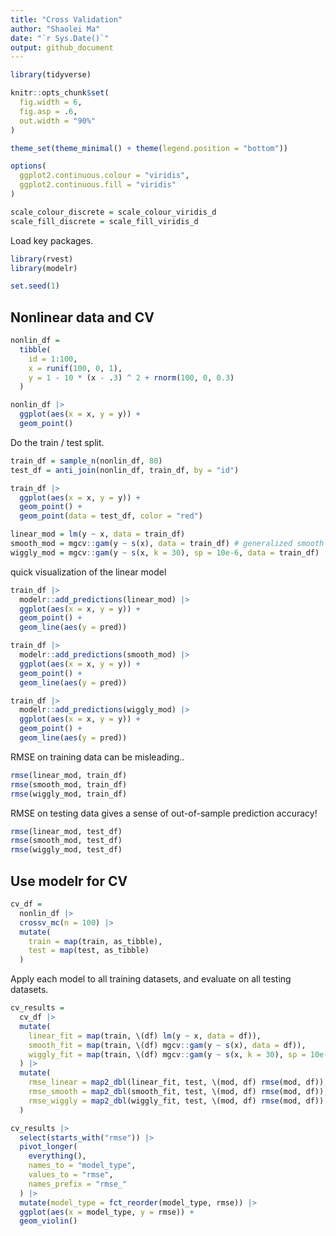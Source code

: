 ```yaml
---
title: "Cross Validation"
author: "Shaolei Ma"
date: "`r Sys.Date()`"
output: github_document
---
```


```r
library(tidyverse)

knitr::opts_chunk$set(
  fig.width = 6,
  fig.asp = .6,
  out.width = "90%"
)

theme_set(theme_minimal() + theme(legend.position = "bottom"))

options(
  ggplot2.continuous.colour = "viridis",
  ggplot2.continuous.fill = "viridis"
)

scale_colour_discrete = scale_colour_viridis_d
scale_fill_discrete = scale_fill_viridis_d
```

Load key packages.

```r
library(rvest)
library(modelr)

set.seed(1)
```

## Nonlinear data and CV

```r
nonlin_df =
  tibble(
    id = 1:100,
    x = runif(100, 0, 1),
    y = 1 - 10 * (x - .3) ^ 2 + rnorm(100, 0, 0.3)
  )

nonlin_df |> 
  ggplot(aes(x = x, y = y)) +
  geom_point()
```

Do the train / test split.

```r
train_df = sample_n(nonlin_df, 80)
test_df = anti_join(nonlin_df, train_df, by = "id")
```

```r
train_df |> 
  ggplot(aes(x = x, y = y)) +
  geom_point() +
  geom_point(data = test_df, color = "red")
```

```r
linear_mod = lm(y ~ x, data = train_df)
smooth_mod = mgcv::gam(y ~ s(x), data = train_df) # generalized smooth model
wiggly_mod = mgcv::gam(y ~ s(x, k = 30), sp = 10e-6, data = train_df)
```

quick visualization of the linear model

```r
train_df |> 
  modelr::add_predictions(linear_mod) |> 
  ggplot(aes(x = x, y = y)) +
  geom_point() +
  geom_line(aes(y = pred))

train_df |> 
  modelr::add_predictions(smooth_mod) |> 
  ggplot(aes(x = x, y = y)) +
  geom_point() +
  geom_line(aes(y = pred))

train_df |> 
  modelr::add_predictions(wiggly_mod) |> 
  ggplot(aes(x = x, y = y)) +
  geom_point() +
  geom_line(aes(y = pred))
```

RMSE on training data can be misleading..

```r
rmse(linear_mod, train_df)
rmse(smooth_mod, train_df)
rmse(wiggly_mod, train_df)
```

RMSE on testing data gives a sense of out-of-sample prediction accuracy!

```r
rmse(linear_mod, test_df)
rmse(smooth_mod, test_df)
rmse(wiggly_mod, test_df)
```

## Use modelr for CV

```r
cv_df = 
  nonlin_df |> 
  crossv_mc(n = 100) |> 
  mutate(
    train = map(train, as_tibble),
    test = map(test, as_tibble)
  )
```

Apply each model to all training datasets, and evaluate on all testing datasets.

```r
cv_results =
  cv_df |> 
  mutate(
    linear_fit = map(train, \(df) lm(y ~ x, data = df)),
    smooth_fit = map(train, \(df) mgcv::gam(y ~ s(x), data = df)),
    wiggly_fit = map(train, \(df) mgcv::gam(y ~ s(x, k = 30), sp = 10e-6, data = df))
  ) |> 
  mutate(
    rmse_linear = map2_dbl(linear_fit, test, \(mod, df) rmse(mod, df)),
    rmse_smooth = map2_dbl(smooth_fit, test, \(mod, df) rmse(mod, df)),
    rmse_wiggly = map2_dbl(wiggly_fit, test, \(mod, df) rmse(mod, df))
  )
```


```r
cv_results |> 
  select(starts_with("rmse")) |> 
  pivot_longer(
    everything(),
    names_to = "model_type",
    values_to = "rmse",
    names_prefix = "rmse_"
  ) |> 
  mutate(model_type = fct_reorder(model_type, rmse)) |> 
  ggplot(aes(x = model_type, y = rmse)) +
  geom_violin()
```

